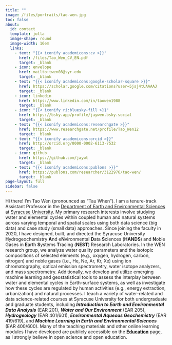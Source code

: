 ```yaml
---
title: ""
image: /files/portraits/tao-wen.jpg
toc: false
about: 
  id: contact
  template: jolla
  image-shape: round
  image-width: 16em
  links:
    - text: "{{< iconify academicons:cv >}}"
      href: /files/Tao_Wen_CV_EN.pdf
      target: _blank
    - icon: envelope
      href: mailto:twen08@syr.edu
      target: _blank
    - text: "{{< iconify academicons:google-scholar-square >}}"
      href: https://scholar.google.com/citations?user=5jsj4tUAAAAJ
      target: _blank
    - icon: linkedin
      href: https://www.linkedin.com/in/taowen1988
      target: _blank
    - icon: "{{< iconify ri:bluesky-fill >}}"
      href: https://bsky.app/profile/jaywen.bsky.social
      target: _blank
    - text: "{{< iconify academicons:researchgate >}}"
      href: https://www.researchgate.net/profile/Tao_Wen12
      target: _blank
    - text: "{{< iconify academicons:orcid >}}"
      href: http://orcid.org/0000-0002-6113-7532
      target: _blank
    - icon: github
      href: https://github.com/jaywt
      target: _blank
    - text: "{{< iconify academicons:publons >}}"
      href: https://publons.com/researcher/3122976/tao-wen/
      target: _blank
page-layout: full
sidebar: false
---
```


Hi there! I'm Tao Wen (pronounced as "Tau When"). I am a tenure-track Assistant Professor in the [Department of Earth and Environmental Sciences](https://artsandsciences.syracuse.edu/earth-sciences-department/){target="_blank"} at [Syracuse University](https://www.syracuse.edu){target="_blank"}. My primary research interests involve studying water and elemental cycles within coupled human and natural systems across varying temporal and spatial scales using both data science (big data) and case study (small data) approaches. Since joining the faculty in 2020, I have designed, built, and directed the Syracuse University **H**ydrogeochemistry **A**nd e**N**vironmental **D**ata **S**ciences (**HANDS**) and **N**oble Gases in **E**arth **S**ystems **T**racing (**NEST**) Research Laboratories. In the WEN research group, we analyze water quality parameters and the isotopic compositions of selected elements (e.g., oxygen, hydrogen, carbon, nitrogen) and noble gases (i.e., He, Ne, Ar, Kr, Xe) using ion chromatography, optical emission spectrometry, water isotope analyzers, and mass spectrometry. Additionally, we develop and utilize emerging machine learning and geostatistical tools to assess the interplay between water and elemental cycles in Earth-surface systems, as well as investigate how these cycles are regulated by human activities (e.g., energy extraction, urbanization) and natural processes. I teach a variety of water-related and data science-related courses at Syracuse University for both undergraduate and graduate students, including ***Introduction to Earth and Environmental Data Analysis*** (EAR 201), ***Water and Our Environment*** (EAR 205), ***Hydrogeology*** (EAR 401/601), ***Environmental Aqueous Geochemistry*** (EAR 419/619), and ***Machine Learning in Earth and Environmental Sciences*** (EAR 400/600). Many of the teaching materials and other online learning modules I have developed are publicly accessible on the [**Education**](/education.qmd) page, as I strongly believe in open science and open education.




